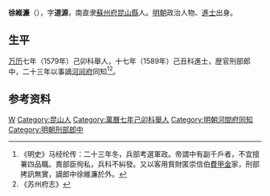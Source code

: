 '''徐維濂'''（{{bd|？||？|catIdx=}}），字'''道源'''，南直隶[[蘇州府|蘇州府]][[昆山縣|昆山縣]]人。[[明朝|明朝]]政治人物、[[進士|進士]]出身。

== 生平 ==
[[万历|万历]]七年（1579年）己卯科舉人，十七年（1589年）己丑科進士，歴官刑部郎中，二十三年以事謫[[河间府|河间府]]同知<ref>《明史》马经纶传：二十三年冬，兵部考選軍政。帝謂中有副千戶者，不宜擅署四品職。責部臣徇私，兵科不糾發。又以客用貲財匿崇信伯[[費甲金|費甲金]]家，刑部拷訊無實，謫郎中徐維濂於外。</ref><ref>《苏州府志》</ref>。

== 参考资料 ==
{{reflist}}

{{萬曆十七年己丑科殿試金榜}}

{{Authority control}}

{{DEFAULTSORT:Xu徐}}
[[Category:徐姓|W]]
[[Category:昆山人|Category:昆山人]]
[[Category:萬曆七年己卯科舉人|Category:萬曆七年己卯科舉人]]
[[Category:明朝河間府同知|Category:明朝河間府同知]]
[[Category:明朝刑部郎中|Category:明朝刑部郎中]]


{{明朝人物小作品}}